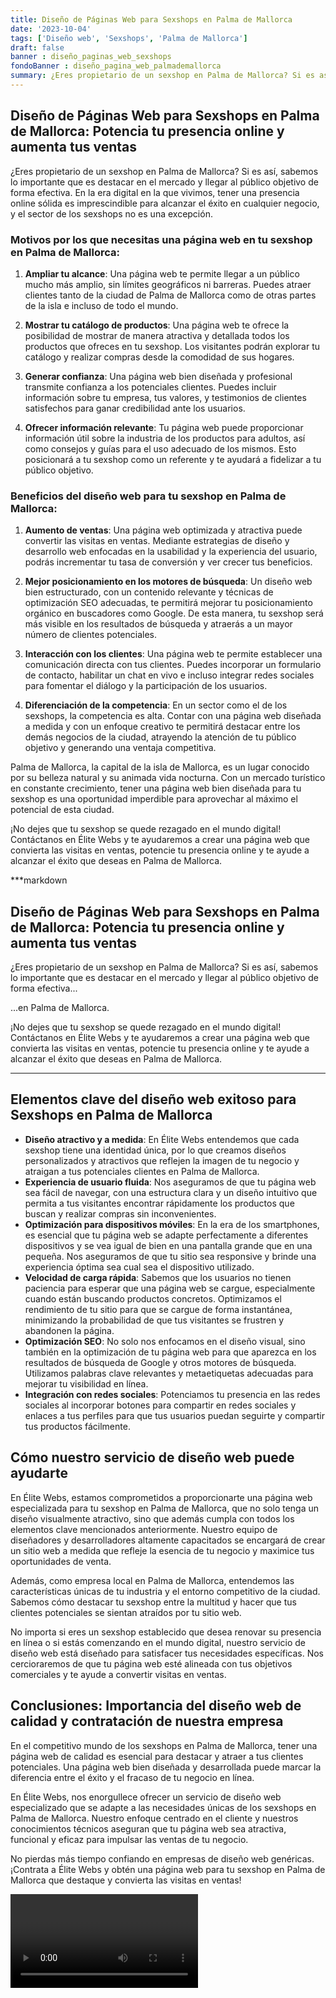 ```yaml
---
title: Diseño de Páginas Web para Sexshops en Palma de Mallorca
date: '2023-10-04'
tags: ['Diseño web', 'Sexshops', 'Palma de Mallorca']
draft: false
banner : diseño_paginas_web_sexshops
fondoBanner : diseño_pagina_web_palmademallorca
summary: ¿Eres propietario de un sexshop en Palma de Mallorca? Si es así, sabemos lo importante que es destacar en el mercado y llegar al público objetivo de forma efectiva. En la era digital en la que vivimos, tener una presencia online sólida es imprescindible para alcanzar el éxito en cualquier negocio, y el sector de los sexshops no es una excepción.
---
```


## Diseño de Páginas Web para Sexshops en Palma de Mallorca: Potencia tu presencia online y aumenta tus ventas

¿Eres propietario de un sexshop en Palma de Mallorca? Si es así, sabemos lo importante que es destacar en el mercado y llegar al público objetivo de forma efectiva. En la era digital en la que vivimos, tener una presencia online sólida es imprescindible para alcanzar el éxito en cualquier negocio, y el sector de los sexshops no es una excepción.

### Motivos por los que necesitas una página web en tu sexshop en Palma de Mallorca:

1. **Ampliar tu alcance**: Una página web te permite llegar a un público mucho más amplio, sin límites geográficos ni barreras. Puedes atraer clientes tanto de la ciudad de Palma de Mallorca como de otras partes de la isla e incluso de todo el mundo.

2. **Mostrar tu catálogo de productos**: Una página web te ofrece la posibilidad de mostrar de manera atractiva y detallada todos los productos que ofreces en tu sexshop. Los visitantes podrán explorar tu catálogo y realizar compras desde la comodidad de sus hogares.

3. **Generar confianza**: Una página web bien diseñada y profesional transmite confianza a los potenciales clientes. Puedes incluir información sobre tu empresa, tus valores, y testimonios de clientes satisfechos para ganar credibilidad ante los usuarios.

4. **Ofrecer información relevante**: Tu página web puede proporcionar información útil sobre la industria de los productos para adultos, así como consejos y guías para el uso adecuado de los mismos. Esto posicionará a tu sexshop como un referente y te ayudará a fidelizar a tu público objetivo.

### Beneficios del diseño web para tu sexshop en Palma de Mallorca:

1. **Aumento de ventas**: Una página web optimizada y atractiva puede convertir las visitas en ventas. Mediante estrategias de diseño y desarrollo web enfocadas en la usabilidad y la experiencia del usuario, podrás incrementar tu tasa de conversión y ver crecer tus beneficios.

2. **Mejor posicionamiento en los motores de búsqueda**: Un diseño web bien estructurado, con un contenido relevante y técnicas de optimización SEO adecuadas, te permitirá mejorar tu posicionamiento orgánico en buscadores como Google. De esta manera, tu sexshop será más visible en los resultados de búsqueda y atraerás a un mayor número de clientes potenciales.

3. **Interacción con los clientes**: Una página web te permite establecer una comunicación directa con tus clientes. Puedes incorporar un formulario de contacto, habilitar un chat en vivo e incluso integrar redes sociales para fomentar el diálogo y la participación de los usuarios.

4. **Diferenciación de la competencia**: En un sector como el de los sexshops, la competencia es alta. Contar con una página web diseñada a medida y con un enfoque creativo te permitirá destacar entre los demás negocios de la ciudad, atrayendo la atención de tu público objetivo y generando una ventaja competitiva.

Palma de Mallorca, la capital de la isla de Mallorca, es un lugar conocido por su belleza natural y su animada vida nocturna. Con un mercado turístico en constante crecimiento, tener una página web bien diseñada para tu sexshop es una oportunidad imperdible para aprovechar al máximo el potencial de esta ciudad.

¡No dejes que tu sexshop se quede rezagado en el mundo digital! Contáctanos en Élite Webs y te ayudaremos a crear una página web que convierta las visitas en ventas, potencie tu presencia online y te ayude a alcanzar el éxito que deseas en Palma de Mallorca.

***markdown
## Diseño de Páginas Web para Sexshops en Palma de Mallorca: Potencia tu presencia online y aumenta tus ventas

¿Eres propietario de un sexshop en Palma de Mallorca? Si es así, sabemos lo importante que es destacar en el mercado y llegar al público objetivo de forma efectiva...

...en Palma de Mallorca.

¡No dejes que tu sexshop se quede rezagado en el mundo digital! Contáctanos en Élite Webs y te ayudaremos a crear una página web que convierta las visitas en ventas, potencie tu presencia online y te ayude a alcanzar el éxito que deseas en Palma de Mallorca.
***

<GifSeo />

<Cta />

## Elementos clave del diseño web exitoso para Sexshops en Palma de Mallorca

- **Diseño atractivo y a medida**: En Élite Webs entendemos que cada sexshop tiene una identidad única, por lo que creamos diseños personalizados y atractivos que reflejen la imagen de tu negocio y atraigan a tus potenciales clientes en Palma de Mallorca.
- **Experiencia de usuario fluida**: Nos aseguramos de que tu página web sea fácil de navegar, con una estructura clara y un diseño intuitivo que permita a tus visitantes encontrar rápidamente los productos que buscan y realizar compras sin inconvenientes.
- **Optimización para dispositivos móviles**: En la era de los smartphones, es esencial que tu página web se adapte perfectamente a diferentes dispositivos y se vea igual de bien en una pantalla grande que en una pequeña. Nos aseguramos de que tu sitio sea responsive y brinde una experiencia óptima sea cual sea el dispositivo utilizado.
- **Velocidad de carga rápida**: Sabemos que los usuarios no tienen paciencia para esperar que una página web se cargue, especialmente cuando están buscando productos concretos. Optimizamos el rendimiento de tu sitio para que se cargue de forma instantánea, minimizando la probabilidad de que tus visitantes se frustren y abandonen la página.
- **Optimización SEO**: No solo nos enfocamos en el diseño visual, sino también en la optimización de tu página web para que aparezca en los resultados de búsqueda de Google y otros motores de búsqueda. Utilizamos palabras clave relevantes y metaetiquetas adecuadas para mejorar tu visibilidad en línea.
- **Integración con redes sociales**: Potenciamos tu presencia en las redes sociales al incorporar botones para compartir en redes sociales y enlaces a tus perfiles para que tus usuarios puedan seguirte y compartir tus productos fácilmente.

## Cómo nuestro servicio de diseño web puede ayudarte

En Élite Webs, estamos comprometidos a proporcionarte una página web especializada para tu sexshop en Palma de Mallorca, que no solo tenga un diseño visualmente atractivo, sino que además cumpla con todos los elementos clave mencionados anteriormente. Nuestro equipo de diseñadores y desarrolladores altamente capacitados se encargará de crear un sitio web a medida que refleje la esencia de tu negocio y maximice tus oportunidades de venta.

Además, como empresa local en Palma de Mallorca, entendemos las características únicas de tu industria y el entorno competitivo de la ciudad. Sabemos cómo destacar tu sexshop entre la multitud y hacer que tus clientes potenciales se sientan atraídos por tu sitio web.

No importa si eres un sexshop establecido que desea renovar su presencia en línea o si estás comenzando en el mundo digital, nuestro servicio de diseño web está diseñado para satisfacer tus necesidades específicas. Nos cercioraremos de que tu página web esté alineada con tus objetivos comerciales y te ayude a convertir visitas en ventas.

## Conclusiones: Importancia del diseño web de calidad y contratación de nuestra empresa

En el competitivo mundo de los sexshops en Palma de Mallorca, tener una página web de calidad es esencial para destacar y atraer a tus clientes potenciales. Una página web bien diseñada y desarrollada puede marcar la diferencia entre el éxito y el fracaso de tu negocio en línea.

En Élite Webs, nos enorgullece ofrecer un servicio de diseño web especializado que se adapte a las necesidades únicas de los sexshops en Palma de Mallorca. Nuestro enfoque centrado en el cliente y nuestros conocimientos técnicos aseguran que tu página web sea atractiva, funcional y eficaz para impulsar las ventas de tu negocio.

No pierdas más tiempo confiando en empresas de diseño web genéricas. ¡Contrata a Élite Webs y obtén una página web para tu sexshop en Palma de Mallorca que destaque y convierta las visitas en ventas!

<Video />

<CtaBot job='Sexshops' city='Palma de Mallorca'/>

<Gmaps query='Palma de Mallorca+españa+maps' />